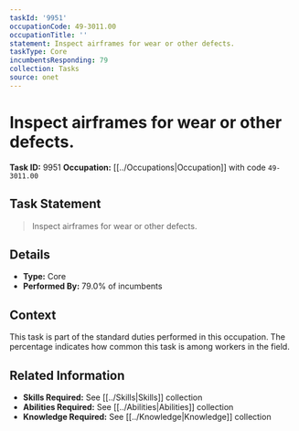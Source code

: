 ```yaml
---
taskId: '9951'
occupationCode: 49-3011.00
occupationTitle: ''
statement: Inspect airframes for wear or other defects.
taskType: Core
incumbentsResponding: 79
collection: Tasks
source: onet
---
```

# Inspect airframes for wear or other defects.

**Task ID:** 9951
**Occupation:** [[../Occupations|Occupation]] with code `49-3011.00`

## Task Statement

> Inspect airframes for wear or other defects.

## Details

- **Type:** Core
- **Performed By:** 79.0% of incumbents

## Context

This task is part of the standard duties performed in this occupation. The percentage indicates how common this task is among workers in the field.

## Related Information

- **Skills Required:** See [[../Skills|Skills]] collection
- **Abilities Required:** See [[../Abilities|Abilities]] collection
- **Knowledge Required:** See [[../Knowledge|Knowledge]] collection
